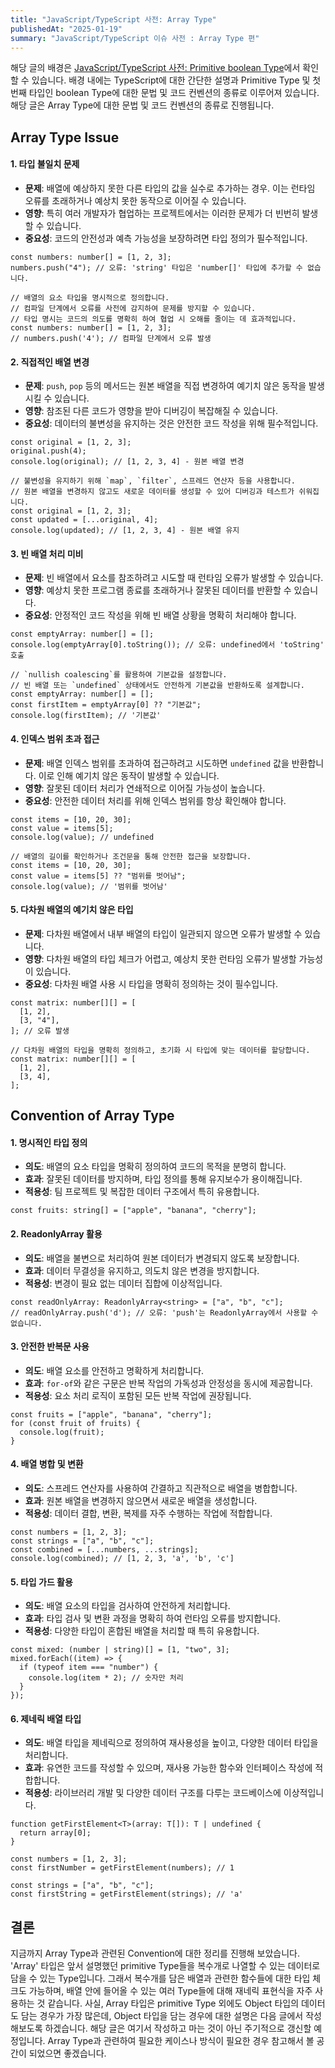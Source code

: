 ```yaml
---
title: "JavaScript/TypeScript 사전: Array Type"
publishedAt: "2025-01-19"
summary: "JavaScript/TypeScript 이슈 사전 : Array Type 편"
---
```


해당 글의 배경은 [JavaScript/TypeScript 사전: Primitive boolean Type](https://gittoblog.vercel.app/blog/dictPrimitivebooleanType)에서 확인할 수 있습니다.
배경 내에는 TypeScript에 대한 간단한 설명과 Primitive Type 및 첫 번째 타입인 boolean Type에 대한 문법 및 코드 컨벤션의 종류로 이루어져 있습니다.
해당 글은 Array Type에 대한 문법 및 코드 컨벤션의 종류로 진행됩니다.

## Array Type Issue

#### 1. 타입 불일치 문제

- **문제**: 배열에 예상하지 못한 다른 타입의 값을 실수로 추가하는 경우. 이는 런타임 오류를 초래하거나 예상치 못한 동작으로 이어질 수 있습니다.
- **영향**: 특히 여러 개발자가 협업하는 프로젝트에서는 이러한 문제가 더 빈번히 발생할 수 있습니다.
- **중요성**: 코드의 안전성과 예측 가능성을 보장하려면 타입 정의가 필수적입니다.

```
const numbers: number[] = [1, 2, 3];
numbers.push("4"); // 오류: 'string' 타입은 'number[]' 타입에 추가할 수 없습니다.

// 배열의 요소 타입을 명시적으로 정의합니다.
// 컴파일 단계에서 오류를 사전에 감지하여 문제를 방지할 수 있습니다.
// 타입 명시는 코드의 의도를 명확히 하여 협업 시 오해를 줄이는 데 효과적입니다.
const numbers: number[] = [1, 2, 3];
// numbers.push('4'); // 컴파일 단계에서 오류 발생
```

#### 2. 직접적인 배열 변경

- **문제**: `push`, `pop` 등의 메서드는 원본 배열을 직접 변경하여 예기치 않은 동작을 발생시킬 수 있습니다.
- **영향**: 참조된 다른 코드가 영향을 받아 디버깅이 복잡해질 수 있습니다.
- **중요성**: 데이터의 불변성을 유지하는 것은 안전한 코드 작성을 위해 필수적입니다.

```
const original = [1, 2, 3];
original.push(4);
console.log(original); // [1, 2, 3, 4] - 원본 배열 변경

// 불변성을 유지하기 위해 `map`, `filter`, 스프레드 연산자 등을 사용합니다.
// 원본 배열을 변경하지 않고도 새로운 데이터를 생성할 수 있어 디버깅과 테스트가 쉬워집니다.
const original = [1, 2, 3];
const updated = [...original, 4];
console.log(updated); // [1, 2, 3, 4] - 원본 배열 유지
```

#### 3. 빈 배열 처리 미비

- **문제**: 빈 배열에서 요소를 참조하려고 시도할 때 런타임 오류가 발생할 수 있습니다.
- **영향**: 예상치 못한 프로그램 종료를 초래하거나 잘못된 데이터를 반환할 수 있습니다.
- **중요성**: 안정적인 코드 작성을 위해 빈 배열 상황을 명확히 처리해야 합니다.

```
const emptyArray: number[] = [];
console.log(emptyArray[0].toString()); // 오류: undefined에서 'toString' 호출

// `nullish coalescing`를 활용하여 기본값을 설정합니다.
// 빈 배열 또는 `undefined` 상태에서도 안전하게 기본값을 반환하도록 설계합니다.
const emptyArray: number[] = [];
const firstItem = emptyArray[0] ?? "기본값";
console.log(firstItem); // '기본값'
```

#### 4. 인덱스 범위 초과 접근

- **문제**: 배열 인덱스 범위를 초과하여 접근하려고 시도하면 `undefined` 값을 반환합니다. 이로 인해 예기치 않은 동작이 발생할 수 있습니다.
- **영향**: 잘못된 데이터 처리가 연쇄적으로 이어질 가능성이 높습니다.
- **중요성**: 안전한 데이터 처리를 위해 인덱스 범위를 항상 확인해야 합니다.

```
const items = [10, 20, 30];
const value = items[5];
console.log(value); // undefined

// 배열의 길이를 확인하거나 조건문을 통해 안전한 접근을 보장합니다.
const items = [10, 20, 30];
const value = items[5] ?? "범위를 벗어남";
console.log(value); // '범위를 벗어남'
```

#### 5. 다차원 배열의 예기치 않은 타입

- **문제**: 다차원 배열에서 내부 배열의 타입이 일관되지 않으면 오류가 발생할 수 있습니다.
- **영향**: 다차원 배열의 타입 체크가 어렵고, 예상치 못한 런타임 오류가 발생할 가능성이 있습니다.
- **중요성**: 다차원 배열 사용 시 타입을 명확히 정의하는 것이 필수입니다.

```
const matrix: number[][] = [
  [1, 2],
  [3, "4"],
]; // 오류 발생

// 다차원 배열의 타입을 명확히 정의하고, 초기화 시 타입에 맞는 데이터를 할당합니다.
const matrix: number[][] = [
  [1, 2],
  [3, 4],
];
```

## Convention of Array Type

#### 1. 명시적인 타입 정의

- **의도**: 배열의 요소 타입을 명확히 정의하여 코드의 목적을 분명히 합니다.
- **효과**: 잘못된 데이터를 방지하며, 타입 정의를 통해 유지보수가 용이해집니다.
- **적용성**: 팀 프로젝트 및 복잡한 데이터 구조에서 특히 유용합니다.

```
const fruits: string[] = ["apple", "banana", "cherry"];
```

#### 2. ReadonlyArray 활용

- **의도**: 배열을 불변으로 처리하여 원본 데이터가 변경되지 않도록 보장합니다.
- **효과**: 데이터 무결성을 유지하고, 의도치 않은 변경을 방지합니다.
- **적용성**: 변경이 필요 없는 데이터 집합에 이상적입니다.

```
const readOnlyArray: ReadonlyArray<string> = ["a", "b", "c"];
// readOnlyArray.push('d'); // 오류: 'push'는 ReadonlyArray에서 사용할 수 없습니다.
```

#### 3. 안전한 반복문 사용

- **의도**: 배열 요소를 안전하고 명확하게 처리합니다.
- **효과**: `for-of`와 같은 구문은 반복 작업의 가독성과 안정성을 동시에 제공합니다.
- **적용성**: 요소 처리 로직이 포함된 모든 반복 작업에 권장됩니다.

```
const fruits = ["apple", "banana", "cherry"];
for (const fruit of fruits) {
  console.log(fruit);
}
```

#### 4. 배열 병합 및 변환

- **의도**: 스프레드 연산자를 사용하여 간결하고 직관적으로 배열을 병합합니다.
- **효과**: 원본 배열을 변경하지 않으면서 새로운 배열을 생성합니다.
- **적용성**: 데이터 결합, 변환, 복제를 자주 수행하는 작업에 적합합니다.

```
const numbers = [1, 2, 3];
const strings = ["a", "b", "c"];
const combined = [...numbers, ...strings];
console.log(combined); // [1, 2, 3, 'a', 'b', 'c']
```

#### 5. 타입 가드 활용

- **의도**: 배열 요소의 타입을 검사하여 안전하게 처리합니다.
- **효과**: 타입 검사 및 변환 과정을 명확히 하여 런타임 오류를 방지합니다.
- **적용성**: 다양한 타입이 혼합된 배열을 처리할 때 특히 유용합니다.

```
const mixed: (number | string)[] = [1, "two", 3];
mixed.forEach((item) => {
  if (typeof item === "number") {
    console.log(item * 2); // 숫자만 처리
  }
});
```

#### 6. 제네릭 배열 타입

- **의도**: 배열 타입을 제네릭으로 정의하여 재사용성을 높이고, 다양한 데이터 타입을 처리합니다.
- **효과**: 유연한 코드를 작성할 수 있으며, 재사용 가능한 함수와 인터페이스 작성에 적합합니다.
- **적용성**: 라이브러리 개발 및 다양한 데이터 구조를 다루는 코드베이스에 이상적입니다.

```
function getFirstElement<T>(array: T[]): T | undefined {
  return array[0];
}

const numbers = [1, 2, 3];
const firstNumber = getFirstElement(numbers); // 1

const strings = ["a", "b", "c"];
const firstString = getFirstElement(strings); // 'a'
```

## 결론

지금까지 Array Type과 관련된 Convention에 대한 정리를 진행해 보았습니다.
'Array' 타입은 앞서 설명했던 primitive Type들을 복수개로 나열할 수 있는 데이터로 담을 수 있는 Type입니다. 그래서 복수개를 담은 배열과 관련한 함수들에 대한 타입 체크도 가능하며, 배열 안에 들어올 수 있는 여러 Type들에 대해 재네릭 표현식을 자주 사용하는 것 같습니다.
사실, Array 타입은 primitive Type 외에도 Object 타입의 데이터도 담는 경우가 가장 많은데, Object 타입을 담는 경우에 대한 설명은 다음 글에서 작성해보도록 하겠습니다.
해당 글은 여기서 작성하고 마는 것이 아닌 주기적으로 갱신할 예정입니다. Array Type과 관련하여 필요한 케이스나 방식이 필요한 경우 참고해서 볼 공간이 되었으면 좋겠습니다.
